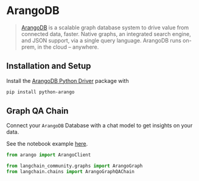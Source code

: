 # ArangoDB

>[ArangoDB](https://github.com/arangodb/arangodb) is a scalable graph database system to 
> drive value from connected data, faster. Native graphs, an integrated search engine, and JSON support, via a single query language. ArangoDB runs on-prem, in the cloud – anywhere.

## Installation and Setup

Install the [ArangoDB Python Driver](https://github.com/ArangoDB-Community/python-arango) package with

```bash
pip install python-arango
```

## Graph QA Chain

Connect your `ArangoDB` Database with a chat model to get insights on your data. 

See the notebook example [here](/docs/use_cases/graph/graph_arangodb_qa).

```python
from arango import ArangoClient

from langchain_community.graphs import ArangoGraph
from langchain.chains import ArangoGraphQAChain
```